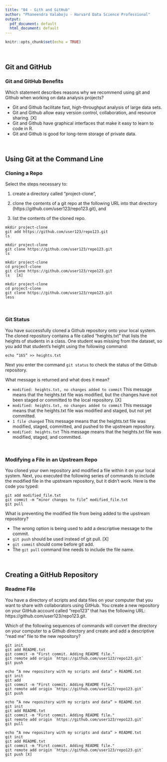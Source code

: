 ```yaml
---
title: "04 - Gith and GitHub"
author: "Phaneendra Valaboju - Harvard Data Science Professional"
output:
  pdf_document: default
  html_document: default
---
```


```r
knitr::opts_chunk$set(echo = TRUE)
```

<br/>

## **Git and GitHub**
### **Git and GitHub Benefits**

Which statement describes reasons why we recommend using git and Github when working on data analysis projects?

- Git and Github facilitate fast, high-throughput analysis of large data sets.
- Git and Github allow easy version control, collaboration, and resource sharing. [X]
- Git and Github have graphical interfaces that make it easy to learn to code in R.
- Git and Github is good for long-term storage of private data.

<br/>

## **Using Git at the Command Line**
### **Cloning a Repo**

Select the steps necessary to:

1. create a directory called “project-clone”,

2. clone the contents of a git repo at the following URL into that directory (https://github.com/user123/repo123.git), and

3. list the contents of the cloned repo.

```
mkdir project-clone
git add https://github.com/user123/repo123.git
ls
```

``` 
mkdir project-clone
git clone https://github.com/user123/repo123.git
ls
```

``` 
mkdir project-clone
cd project-clone
git clone https://github.com/user123/repo123.git
ls   [X]
```


```
mkdir project-clone
cd project-clone
git clone https://github.com/user123/repo123.git
less
```

<br/>

### **Git Status**

You have successfully cloned a Github repository onto your local system. The cloned repository contains a file called “heights.txt” that lists the heights of students in a class. One student was missing from the dataset, so you add that student’s height using the following command:

```echo “165” >> heights.txt```

Next you enter the command ```git status``` to check the status of the Github repository.

What message is returned and what does it mean?

- ```modified: heights.txt, no changes added to commit``` This message means that the heights.txt file was modified, but the changes have not been staged or committed to the local repository. [X]
- ```modified: heights.txt, no changes added to commit``` This message means that the heights.txt file was modified and staged, but not yet committed.
- ```1 file changed``` This message means that the heights.txt file was modified, staged, committed, and pushed to the upstream repository.
- ```modified: heights.txt``` This message means that the heights.txt file was modified, staged, and committed.

<br/>

### **Modifying a File in an Upstream Repo**

You cloned your own repository and modified a file within it on your local system. Next, you executed the following series of commands to include the modified file in the upstream repository, but it didn’t work. Here is the code you typed:

```
git add modified_file.txt
git commit -m “minor changes to file” modified_file.txt
git pull
```

What is preventing the modified file from being added to the upstream repository?

- The wrong option is being used to add a descriptive message to the commit.
- ```git push``` should be used instead of git pull. [X]
- ```git commit``` should come before git add.
- The ```git pull``` command line needs to include the file name.

<br/>

## **Creating a GitHub Repository**
### **Readme File**

You have a directory of scripts and data files on your computer that you want to share with collaborators using GitHub. You create a new repository on your GitHub account called “repo123” that has the following URL: https://github.com/user123/repo123.git.

Which of the following sequences of commands will convert the directory on your computer to a Github directory and create and add a descriptive “read me” file to the new repository?

```
git init
git add README.txt
git commit -m "First commit. Adding README file."
git remote add origin `https://github.com/user123/repo123.git`
git push
```

```
echo “A new repository with my scripts and data” > README.txt
git init
git add
git commit -m "First commit. Adding README file."
git remote add origin `https://github.com/user123/repo123.git`
git push
```
```
echo “A new repository with my scripts and data” > README.txt
git init
git add README.txt
git commit -m "First commit. Adding README file."
git remote add origin `https://github.com/user123/repo123.git`
git pull
```
```
echo “A new repository with my scripts and data” > README.txt
git init
git add README.txt
git commit -m "First commit. Adding README file."
git remote add origin `https://github.com/user123/repo123.git`
git push [X]
```